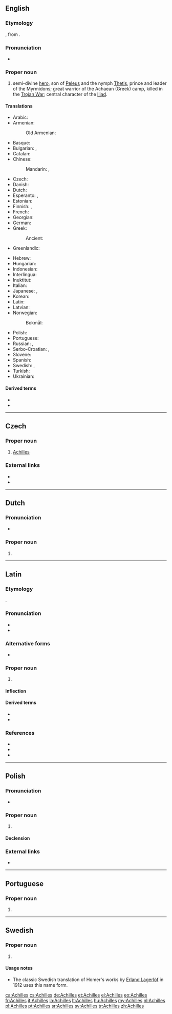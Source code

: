 ==English==
{{wikipedia}}

===Etymology===
{{borrowing|en|la|Achilles}}, from {{der|en|grc|Ἀχιλλεύς}}.

===Pronunciation===
* {{IPA|/əˈkɪliːz/|lang=en}}

===Proper noun===
{{en-proper noun}}

# {{lb|en|Greek mythology}} semi-divine [[hero]], son of [[Peleus]] and the nymph [[Thetis]], prince and leader of the Myrmidons; great warrior of the Achaean (Greek) camp, killed in the [[Trojan War]]; central character of the [[w:Iliad|Iliad]].

====Translations====
{{trans-top|Greek mythical hero}}
* Arabic: {{t|ar|أَخِيل|m}}
* Armenian: {{t|hy|Աքիլլես}}
*: Old Armenian: {{t|xcl|Աքիլլէս}}
* Basque: {{t|eu|Akil}}
* Bulgarian: {{t|bg|Ахил}}, {{t|bg|Ахилес}}
* Catalan: {{t|ca|Aquil·les|m}}
* Chinese:
*: Mandarin: {{t+|cmn|阿喀琉斯|tr=Ākāliúsī}}, {{t+|cmn|阿基里斯|tr=Ājīlǐsī}}
* Czech: {{t+|cs|Achilleus|m}}
* Danish: {{t|da|Achilleus}}
* Dutch: {{t+|nl|Achilles}}
* Esperanto: {{t|eo|Aĥilo}}, {{t|eo|Akilo}}
* Estonian: {{t|et|Achilleus}}
* Finnish: {{t|fi|Akhilleus}}, {{t|fi|Akilles}}
* French: {{t+|fr|Achille|m}}
* Georgian: {{t|ka|აქილევსი}}
* German: {{t+|de|Achilleus|m}}
* Greek: {{t+|el|Αχιλλέας|m}}
*: Ancient: {{t|grc|Ἀχιλλεύς|m}}
* Greenlandic: {{t|kl|Achilleusi}}
{{trans-mid}}
* Hebrew: {{t|he|אכילס|tr=Ahils}}
* Hungarian: {{t+|hu|Akhilleusz}}
* Indonesian: {{t|id|Achilles}}
* Interlingua: {{t|ia|Achilles}}
* Inuktitut: {{t|iu|ᐊᑭᓪᓕᔅ|sc=Cans}}
* Italian: {{t+|it|Achille}}
* Japanese: {{t|ja|アキレス|tr=Akiresu}}, {{t|ja|アキレウス|tr=Akireusu}}
* Korean: {{t|ko|아킬레스|tr=Akilleseu|sc=Kore}}
* Latin: {{t+|la|Achillēs}}
* Latvian: {{t|lv|Achilas}}
* Norwegian:
*: Bokmål: {{t|nb|Akilles|m}}
* Polish: {{t+|pl|Achilles|m-pr}}
* Portuguese: {{t+|pt|Aquiles}}
* Russian: {{t+|ru|Ахи́лл|m}}, {{t+|ru|Ахилле́с|m}}
* Serbo-Croatian: {{t+|sh|Ahil|m}}, {{t|sh|Ahilej|m}}
* Slovene: {{t+|sl|Ahíl|m}}
* Spanish: {{t+|es|Aquiles|m}}
* Swedish: {{t+|sv|Akilles}}, {{t+|sv|Achilles}}
* Turkish: {{t|tr|Aşil}}
* Ukrainian: {{t|uk|Ахіллес|m}}
{{trans-bottom}}

====Derived terms====
* {{l|en|Achilles heel}}
* {{l|en|Achilles tendon}}

----

==Czech==

===Proper noun===
{{cs-proper noun|g=m}}

# [[#English|Achilles]] {{gloss|Ancient Greek hero}}

===External links===
* {{R:PSJC}}
* {{R:SSJC}}

----

==Dutch==

===Pronunciation===
* {{audio|Nl-Achilles.ogg|Audio|lang=nl}}

===Proper noun===
{{nl-proper noun}}

# {{l|en|Achilles}}

----

==Latin==

===Etymology===
{{borrowing|la|grc|Ἀχιλλεύς}}.

===Pronunciation===
* {{la-IPA|eccl=yes|Achilles}}
* {{audio|La-ecc-Achilles.ogg|audio (ecclesiastical)|lang=la}}

===Alternative forms===
* {{l|la|Achilleus}}

===Proper noun===
{{la-proper noun|Achilles|Achillis|m|third}}

# {{l|en|Achilles}}

====Inflection====
{{la-decl-3rd|num=sg|Achilles|Achill}}

====Derived terms====
* {{l|la|Achillēus}}
* {{l|la|Achillīdes}}

===References===
* {{R:L&S}}
* {{R:Elementary Lewis}}
* {{R:Gaffiot}}
{{R:Cassells}}

----

==Polish==
{{wikipedia|lang=pl}}

===Pronunciation===
* {{audio|Pl-Achilles.ogg|Audio|lang=pl}}

===Proper noun===
{{head|pl|proper noun|g=m}}

# {{lb|pl|Greek mythology}} {{l|en|Achilles}}

====Declension====
{{pl-decl-noun-sing|Achilles|Achillesa|Achillesowi|Achillesa|Achillesem|Achillesie|Achillesie}}

===External links===
* {{R:PWN}}

----

==Portuguese==

===Proper noun===
{{pt-proper noun|m}}

# {{pt-obsolete-hellenism|Aquiles}}

----

==Swedish==

===Proper noun===
{{head|sv|proper noun}}

# {{lb|sv|Greek mythology}} {{l|en|Achilles}}

====Usage notes====
* The classic Swedish translation of Homer's works by [[w:sv:Erland Lagerlöf|Erland Lagerlöf]] in 1912 uses this name form.

[[ca:Achilles]]
[[cs:Achilles]]
[[de:Achilles]]
[[et:Achilles]]
[[el:Achilles]]
[[eo:Achilles]]
[[fr:Achilles]]
[[it:Achilles]]
[[la:Achilles]]
[[lt:Achilles]]
[[hu:Achilles]]
[[my:Achilles]]
[[nl:Achilles]]
[[pl:Achilles]]
[[pt:Achilles]]
[[sr:Achilles]]
[[sv:Achilles]]
[[tr:Achilles]]
[[zh:Achilles]]
